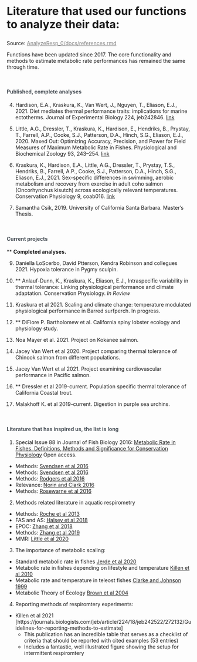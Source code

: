 

<div class="page-header">
  <h2 style="font-size: 30px; text-align:left;">Literature that used our functions to analyze their data:</h2>
  <p>Source: <a href = "https://github.com/kraskura/AnalyzeResp_0/blob/main/docs/references.rmd" style = "color:gray;">AnalyzeResp_0/docs/references.rmd</a></p>
</div>

<div class="well">
Functions have been updated since 2017. The core functionality and methods to estimate metabolic rate performances has remained the same through time.
</div>

<br>
<h4 style="color:#495057; font-weight: bold;  text-align: left">Published, complete analyses</h4>

4) Hardison, E.A., Kraskura, K., Van Wert, J., Nguyen, T., Eliason, E.J., 2021. Diet mediates thermal performance traits: implications for marine ectotherms. Journal of Experimental Biology 224, jeb242846. [link](https://doi.org/10.1242/jeb.242846)

3) Little, A.G., Dressler, T., Kraskura, K., Hardison, E., Hendriks, B., Prystay, T., Farrell, A.P., Cooke, S.J., Patterson, D.A., Hinch, S.G., Eliason, E.J., 2020. Maxed Out: Optimizing Accuracy, Precision, and Power for Field Measures of Maximum Metabolic Rate in Fishes. Physiological and Biochemical Zoology 93, 243–254. [link](https://doi.org/10.1086/708673)

2) Kraskura, K., Hardison, E.A., Little, A.G., Dressler, T., Prystay, T.S., Hendriks, B., Farrell, A.P., Cooke, S.J., Patterson, D.A., Hinch, S.G., Eliason, E.J., 2021. Sex-specific differences in swimming, aerobic metabolism and recovery from exercise in adult coho salmon (Oncorhynchus kisutch) across ecologically relevant temperatures. Conservation Physiology 9, coab016. [link](https://doi.org/10.1093/conphys/coab016)

1) Samantha Csik, 2019. University of California Santa Barbara. Master's Thesis.  

<br>
<h4 style="color:#495057; font-weight: bold;  text-align: left">Current projects</h4>

** **Completed analyses.** 

9) Daniella LoScerbo, David Ptterson, Kendra Robinson and collegues 2021. Hypoxia tolerance in Pygmy sculpin.

8) ** Anlauf-Dunn, K., Kraskura, K., Eliason, E.J., Intraspecific variability in thermal tolerance: Linking physiological performance and climate adaptation. Conservation Physiology. *In Review*

7) Kraskura et al 2021. Scaling and climate change: temperature modulated physiological performance in Barred surfperch. In progress. 

6) ** DiFiore P. Bartholomew et al. California spiny lobster ecology and physiology study. 

5) Noa Mayer et al. 2021. Project on Kokanee salmon.

4) Jacey Van Wert et al 2020. Project comparing thermal tolerance of Chinook salmon from different populations. 

3) Jacey Van Wert et al 2021. Project examining cardiovascular performance in Pacific salmon.

2) ** Dressler et al 2019-current. Population specific thermal tolerance of California Coastal trout.

1) Malakhoff K. et al 2019-current. Digestion in purple sea urchins. 


<br><h4 style="color:#495057; font-weight: bold;  text-align: left">Literature that has inspired us, the list is long</h4>

1. Special Issue 88 in Journal of Fish Biology 2016: [Metabolic Rate in Fishes. Definitions, Methods and Significance for Conservation Physiology](https://onlinelibrary.wiley.com/toc/10958649/2016/88/1)
Open access.
  - Methods: [Svendsen et al 2016](http://doi.wiley.com/10.1111/jfb.12797)
  - Methods: [Svendsen et al 2016](http://doi.wiley.com/10.1111/jfb.12851)
  - Methods: [Rodgers et al 2016](http://doi.wiley.com/10.1111/jfb.12848)
  - Relevance: [Norin and Clark 2016](https://onlinelibrary.wiley.com/doi/full/10.1111/jfb.12796)
  - Methods: [Rosewarne et al 2016](https://onlinelibrary.wiley.com/doi/10.1111/jfb.12795)

2. Methods related literature in aquatic respirometry
  * Methods: [Roche et al 2013](https://onlinelibrary.wiley.com/doi/pdf/10.1111/jfb.12795)
  * FAS and AS: [Halsey et al 2018](https://link.springer.com/article/10.1007/s11160-018-9516-3)
  * EPOC: [Zhang et al 2018](http://doi.wiley.com/10.1111/jfb.13593)
  * Methods: [Zhang et al 2019](https://jeb.biologists.org/content/222/12/jeb196568.long)
  * MMR: [Little et al 2020](https://doi.org/10.1086/708673)

3. The importance of metabolic scaling:
  * Standard metabolic rate in fishes [Jerde et al 2020](https://onlinelibrary.wiley.com/doi/abs/10.1111/jfb.14218)
  * Metabolic rate in fishes depending on lifestyle and temperature [Killen et al 2010](http://doi.wiley.com/10.1111/j.1461-0248.2009.01415.x)
  * Metabolic rate and temperature in teleost fishes [Clarke and Johnson 1999](https://besjournals.onlinelibrary.wiley.com/doi/abs/10.1046/j.1365-2656.1999.00337.x)
  * Metabolic Theory of Ecology [Brown et al 2004](http://doi.wiley.com/10.1890/03-9000)

4. Reporting methods of respiromtery experiments:
  * Killen et al 2021 [https://journals.biologists.com/jeb/article/224/18/jeb242522/272132/Guidelines-for-reporting-methods-to-estimate]
    - This publication has an incredible table that serves as a checklist of criteria that should be reported with cited examples (53 entries) 
    - Includes a fantastic, well illustrated figure showing the setup for intermittent respiromtery

